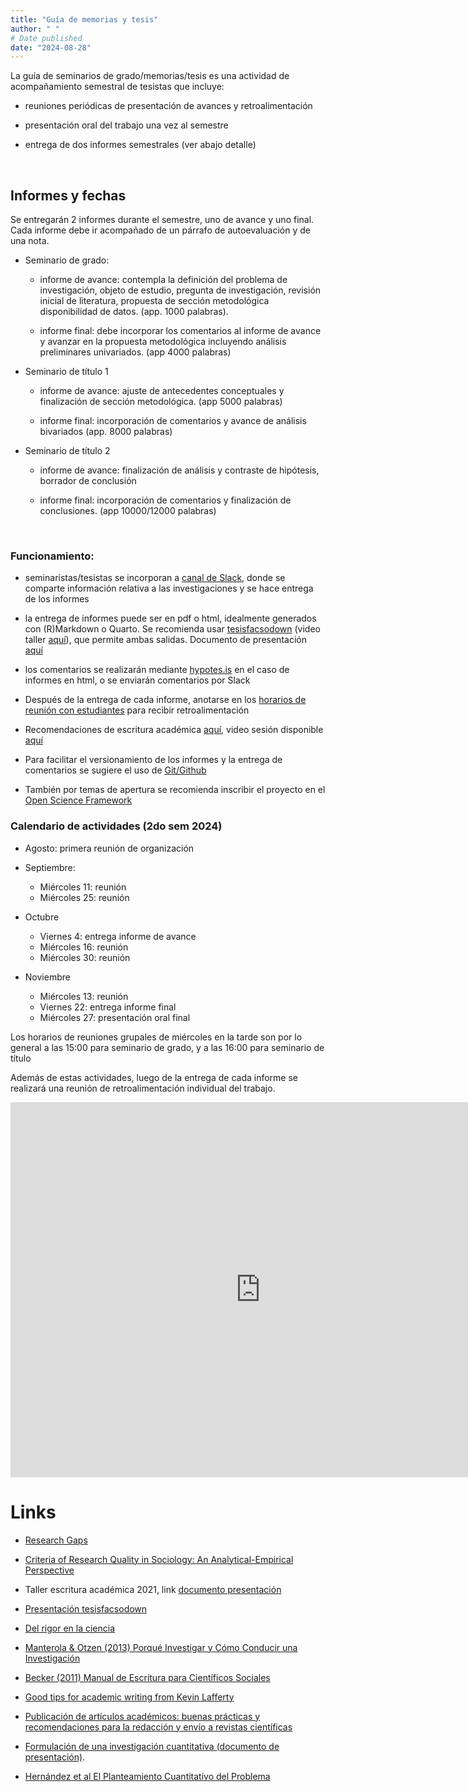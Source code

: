 ```yaml
---
title: "Guía de memorias y tesis"
author: " "
# Date published
date: "2024-08-28"
---
```


La guía de seminarios de grado/memorias/tesis es una actividad de acompañamiento semestral de tesistas que incluye:

- reuniones periódicas de presentación de avances y retroalimentación

- presentación oral del trabajo una vez al semestre

- entrega de dos informes semestrales (ver abajo detalle)

<br>

## Informes y fechas

Se entregarán 2 informes durante el semestre, uno de avance y uno final. Cada informe debe ir acompañado de un párrafo de autoevaluación y de una nota.

- Seminario de grado:

  - informe de avance: contempla la definición del problema de investigación, objeto de estudio, pregunta de investigación, revisión inicial de literatura, propuesta de sección metodológica disponibilidad de datos. (app. 1000 palabras).

  - informe final: debe incorporar los comentarios al informe de avance y avanzar en la propuesta metodológica incluyendo análisis preliminares univariados. (app 4000 palabras)

- Seminario de título 1

  - informe de avance: ajuste de antecedentes conceptuales y finalización de sección metodológica. (app 5000 palabras)

  - informe final: incorporación de comentarios y avance de análisis bivariados (app. 8000 palabras)

- Seminario de título 2

  - informe de avance: finalización de análisis y contraste de hipótesis, borrador de conclusión

  - informe final: incorporación de comentarios y finalización de conclusiones. (app 10000/12000 palabras)


<br>

### Funcionamiento:

- seminaristas/tesistas se incorporan a [canal de Slack](https://join.slack.com/t/seminarios-facso/shared_invite/zt-2pz3yo72o-tz4yi7zRGTEFZLZQbkBx1Q), donde se comparte información relativa a las investigaciones y se hace entrega de los informes

- la entrega de informes puede ser en pdf o html, idealmente generados con (R)Markdown o Quarto. Se recomienda usar [tesisfacsodown](https://juancarloscastillo.github.io/tesisfacsodown/) (video taller [aquí](https://www.dropbox.com/s/u3g2x74nj31jsu1/zoom_0.mp4?raw=1)), que permite ambas salidas. Documento de presentación [aquí](documents/talleres-cursos/tesisfacsodown/tesisfacsodown.html)

- los comentarios se realizarán mediante [hypotes.is](https://hypothes.is/) en el caso de informes en html, o se enviarán comentarios por Slack

- Después de la entrega de cada informe, anotarse en los [horarios de reunión con estudiantes](/contacto) para recibir retroalimentación

- Recomendaciones de escritura académica [aquí](http://bit.ly/2e4rKiK), video sesión disponible [aquí](https://www.dropbox.com/s/4if7bpbbhuo7406/zoom_0.mp4?raw=1)

- Para facilitar el versionamiento de los informes y la entrega de comentarios se sugiere el uso de [Git/Github](https://github.com/)

- También por temas de apertura se recomienda inscribir el proyecto en el [Open Science Framework](https://osf.io/)

### Calendario de actividades (2do sem 2024)

- Agosto: primera reunión de organización

- Septiembre: 
  - Miércoles 11: reunión
  - Miércoles 25: reunión

- Octubre
  - Viernes 4: entrega informe de avance
  - Miércoles 16: reunión
  - Miércoles 30: reunión

- Noviembre
  - Miércoles 13: reunión
  - Viernes 22: entrega informe final
  - Miércoles 27: presentación oral final

Los horarios de reuniones grupales de miércoles en la tarde son por lo general a las 15:00 para seminario de grado, y a las 16:00 para seminario de título

Además de estas actividades, luego de la entrega de cada informe se realizará una reunión de retroalimentación individual del trabajo.

<iframe src="https://calendar.google.com/calendar/embed?src=c_b52380b872af208e4f98dfc1f82c7fffc7bbe57879364d0c2096c3f892bc4986%40group.calendar.google.com&ctz=America%2FSantiago" style="border: 0" width="800" height="600" frameborder="0" scrolling="no"></iframe>




# Links

- [Research Gaps](/images/research_gaps.jpeg)

- [Criteria of Research Quality in Sociology: An Analytical-Empirical Perspective](https://osf.io/preprints/socarxiv/69wrq/)

- Taller escritura académica 2021, link [documento presentación](../../seminarios-talleres/escritura-academica/escritura-academica.html)

- [Presentación tesisfacsodown](https://juancarloscastillo.github.io/tesisfacsodown/)

- [Del rigor en la ciencia](https://ciudadseva.com/texto/del-rigor-en-la-ciencia/)

- [Manterola & Otzen (2013) Porqué Investigar y Cómo Conducir una Investigación](https://scielo.conicyt.cl/scielo.php?script=sci_arttext&pid=S0717-95022013000400056)

- [Becker (2011) Manual de Escritura para Científicos Sociales](http://www.derechoshumanos.unlp.edu.ar/assets/files/documentos/manual-de-escritura-para-cientificos-sociales.pdf)

- [Good tips for academic writing from Kevin Lafferty](http://trophiccascades.forestry.oregonstate.edu/sites/trophic/files/Lafferty_WritingScientificPaper.pdf)

- [Publicación de artículos académicos: buenas prácticas y recomendaciones para la redacción y envío a revistas científicas](https://repositori.upf.edu/handle/10230/44599)

- [Formulación de una investigación cuantitativa (documento de presentación)](https://estrategias-ic.netlify.app/docpres/02_formu/02_formu.html#1).

- [Hernández et al El Planteamiento Cuantitativo del Problema](https://estrategias-ic.netlify.app/readings/cap3Hernandezetal2014.pdf)
